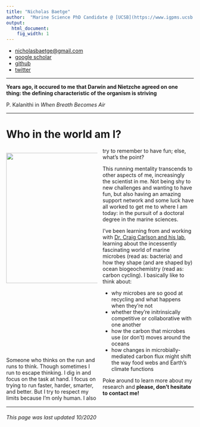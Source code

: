 ```yaml
---
title: "Nicholas Baetge"
author:  "Marine Science PhD Candidate @ [UCSB](https://www.igpms.ucsb.edu)"
output:
  html_document:
    fig_width: 1
---
```


* <nicholasbaetge@gmail.com>
* [google scholar](https://scholar.google.com/citations?user=Ca8wN7sAAAAJ&hl=en) 
* [github](https://github.com/nbaetge)
* [twitter](https://twitter.com/nbaetge91)

----

**Years ago, it occured to me that Darwin and Nietzche agreed on one thing: the defining characteristic of the organism is striving**

P. Kalanithi in _When Breath Becomes Air_


----


# Who in the world am I?

<style>
  .col2 {
    columns: 2 200px;         /* number of columns and width in pixels*/
    -webkit-columns: 2 200px; /* chrome, safari */
    -moz-columns: 2 200px;    /* firefox */
  }
</style>
 

<div class="col2">


<left><img src="images/home_portrait.jpeg" width="350px"></left>  

<br>
<br>
<br>
<br>
<br>
<br>
<br>
<br>
<br>
<br>

Someone who thinks on the run and runs to think. Though sometimes I run to escape thinking. I dig in and focus on the task at hand. I focus on trying to run faster, harder, smarter, and better. But I try to respect my limits because I'm only human. I also try to remember to have fun; else, what's the point? 

This running mentality transcends to other aspects of me,  increasingly the scientist in me. Not being shy to new challenges and  wanting to have fun, but also having an amazing support network and some luck have all worked to get me to where I am today: in the pursuit of a doctoral degree in the marine sciences.

I've been learning from and working with [Dr. Craig Carlson and his lab](https://labs.eemb.ucsb.edu/carlson/craig/), learning about the incessently fascinating world of marine microbes (read as: bacteria) and how they shape (and are shaped by) ocean biogeochemistry (read as: carbon cycling). I basically like to think about: 

- why microbes are so good at recycling and what happens when they're not
- whether they're initrinsically competitive or collaborative with one another
- how the carbon that microbes use (or don't) moves around the oceans
- how changes in microbially-mediated carbon flux might shift the way food webs and Earth's climate functions

Poke around to learn more about my research and **please, don't hesitate to contact me!** 

</div>

----

###### This page was last updated 10/2020





